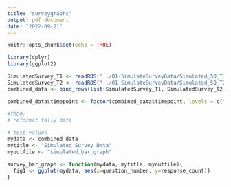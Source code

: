 ```yaml
---
title: "surveygraphs"
output: pdf_document
date: "2022-09-21"
---
```


```r
knitr::opts_chunk$set(echo = TRUE)
```

```r
library(dplyr)
library(ggplot2)
```

```r
SimulatedSurvey_T1 <- readRDS("../01-SimulateSurveyData/Simulated_5Q_T1.rds")
SimulatedSurvey_T2 <- readRDS("../01-SimulateSurveyData/Simulated_5Q_T2.rds")
combined_data <- bind_rows(list(SimulatedSurvey_T1, SimulatedSurvey_T2), .id = "timepoint")
```

```r
combined_data$timepoint <- factor(combined_data$timepoint, levels = c("1", "2"), labels = c("Baseline", "18-Month"))
```

```r
#TODO:
# reformat tally data
```

```r
# test values
mydata <- combined_data
mytitle <- "Simulated Survey Data"
myoutfile <- "simulated_bar_graph"

survey_bar_graph <- function(mydata, mytitle, myoutfile){
  fig1 <- ggplot(mydata, aes(x=question_number, y=response_count))
}
```


